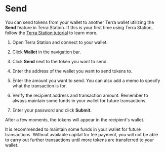 
# Send

You can send tokens from your wallet to another Terra wallet utilizing the **Send** feature in Terra Station. If this is your first time using Terra Station, follow the [Terra Station tutorial](./download/terra-station-desktop.mdx) to learn more.

1. Open Terra Station and connect to your wallet.

2. Click **Wallet** in the navigation bar.

3. Click **Send** next to the token you want to send.

4. Enter the address of the wallet you want to send tokens to.

5. Enter the amount you want to send. You can also add a memo to specify what the transaction is for.

6. Verify the recipient address and transaction amount. Remember to always maintain some funds in your wallet for future transactions.

7.  Enter your password and click **Submit**.

After a few moments, the tokens will appear in the recipient's wallet.

<Admonition type="caution" icon="☢️" title="Maintain funds for transaction fees">

It is recommended to maintain some funds in your wallet for future transactions. Without available capital for fee payment, you will not be able to carry out further transactions until more tokens are transferred to your wallet.

</Admonition>